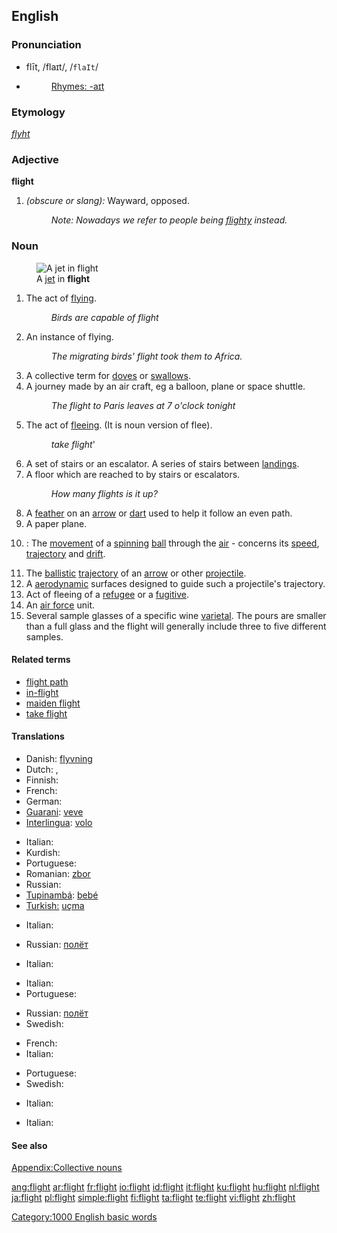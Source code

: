 {{wikipedia|dab=Flight (disambiguation)|flight}}
==English==

===Pronunciation===
* flīt, /flaɪt/, /<tt>flaIt</tt>/
* {{audio|en-us-flight.ogg|Audio (US)}}
*: [[Rhymes:English:-aɪt|Rhymes: -aɪt]]

===Etymology===
{{OE.}} ''[[flyht]]''

===Adjective===
'''flight'''

# ''(obscure or slang):'' Wayward, opposed.
#: ''Note: Nowadays we refer to people being [[flighty]] instead.''

===Noun===
{{wikipedia}}
{{en-noun|s|-}}
[[Image:MiG-17F Top View.JPG|thumb|right|A [[jet]] in '''flight''']]

# The act of [[fly]]ing.
#: ''Birds are capable of flight''
# An instance of flying.
#: ''The migrating birds' flight took them to Africa.''
# A collective term for [[dove]]s or [[swallow]]s.
# A journey made by an air craft, eg a balloon, plane or space shuttle.
#: ''The flight to Paris leaves at 7 o'clock tonight''
# The act of [[flee]]ing. (It is noun version of flee).
#: ''take flight'''
# A set of stairs or an escalator.  A series of stairs between [[Landing|landings]].
# A floor which are reached to by stairs or escalators.
#: ''How many flights is it up?''
# A [[feather]] on an [[arrow]] or [[dart]] used to help it follow an even path.
# A paper plane.
# {{cricket}}: The [[movement]] of a [[spinning]] [[ball]] through the [[air]] - concerns its [[speed]], [[trajectory]] and [[drift]].
# The [[ballistic]] [[trajectory]] of an [[arrow]] or other [[projectile]].
# A [[aerodynamics|aerodynamic]] surfaces designed to guide such a projectile's trajectory.
# Act of fleeing of a [[refugee]] or a [[fugitive]].
# An [[air force]] unit.
# Several sample glasses of a specific wine [[varietal]]. The pours are smaller than a full glass and the flight will generally include three to five different samples.

====Related terms====
* [[flight path]]
* [[in-flight]]
* [[maiden flight]]
* [[take flight]]

====Translations====
{{trans-top|act of flying}}
* Danish: [[flyvning]] {{c}}
* Dutch: {{t+|nl|vlucht|f}}, {{t+|nl|vliegen|n}}
* Finnish: {{t+|fi|lento}}
* French: {{t+|fr|vol}}
* German: {{t+|de|Flug|m}}
* [[Guarani]]: [[veve]]
* [[Interlingua]]: [[volo]]
{{trans-mid}}
* Italian: {{t+|it|volo|m}}
* Kurdish: {{t+|ku|firr}}
* Portuguese: {{t+|pt|voo|m}}
* Romanian: [[zbor]] {{n}}
* Russian: {{t+|ru|полёт|m|sc=Cyrl}}
* [[Tupinambá]]: [[bebé]]
* [[Turkish: ]] [[uçma]]
{{trans-bottom}}

{{trans-top|instance of flying}}
* Italian: {{t+|it|volo|m}}
{{trans-mid}}
* Russian: [[полёт]] {{m}}
{{trans-bottom}}

{{trans-top|group of doves or swallows}}
* Italian: {{t-|it|stormo|m}}
{{trans-mid}}
{{trans-bottom}}

{{trans-top|journey made by an aircraft}}
* Italian: {{t+|it|volo|m}}
* Portuguese: {{t+|pt|voo|m}}
{{trans-mid}}
* Russian: [[полёт]] {{m}}
* Swedish: {{t-|sv|flight|c}}
{{trans-bottom}}

{{trans-top|act of fleeing}}
* French: {{t+|fr|fuite|f}}
* Italian: {{t+|it|fuga|f}}
{{trans-mid}}
* Portuguese: {{t+|pt|fuga|f}}
* Swedish: {{t+|sv|flykt|c}}
{{trans-bottom}}

{{trans-top|set of stairs}}
* Italian: {{t-|it|rampa|f}}
{{trans-mid}}
{{trans-bottom}}

{{trans-top|floor of building}}
* Italian: {{t+|it|piano|m}}
{{trans-mid}}
{{trans-bottom}}

{{trans-top|feather on an arrow}}
{{trans-mid}}
{{trans-bottom}}

====See also====
[[Appendix:Collective nouns]]

[[Category:1000 English basic words]]

[[ang:flight]]
[[ar:flight]]
[[fr:flight]]
[[io:flight]]
[[id:flight]]
[[it:flight]]
[[ku:flight]]
[[hu:flight]]
[[nl:flight]]
[[ja:flight]]
[[pl:flight]]
[[simple:flight]]
[[fi:flight]]
[[ta:flight]]
[[te:flight]]
[[vi:flight]]
[[zh:flight]]